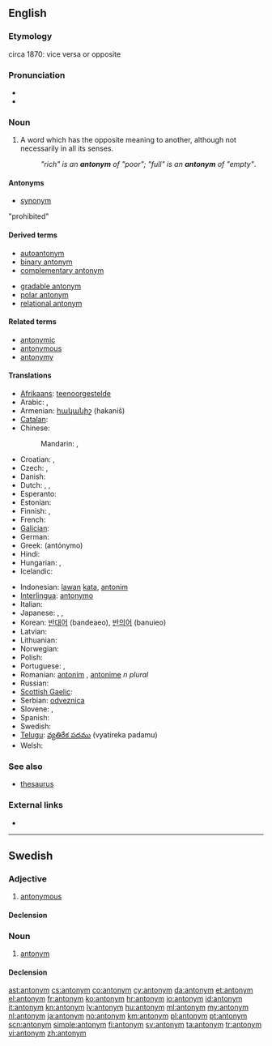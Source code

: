 {{also|Antonym}}
==English==

===Etymology===
circa 1870: {{confix|ant|onym}} vice versa or opposite

===Pronunciation===
* {{IPA|/ˈæntəˌnɪm/}}
* {{audio|en-us-antonym.ogg|Audio (US)}}

===Noun===
{{en-noun}}

# {{semantics}} A word which has the opposite meaning to another, although not necessarily in all its senses.
#: ''"rich" is an '''antonym''' of "poor"; "full" is an '''antonym''' of "empty"''.

====Antonyms====
* [[synonym]]
"prohibited"

====Derived terms====
{{der-top|}}
* [[autoantonym]]
* [[binary antonym]]
* [[complementary antonym]]
{{der-mid}}
* [[gradable antonym]]
* [[polar antonym]]
* [[relational antonym]]
{{der-bottom}}

====Related terms====
{{rel-top|}}
* [[antonymic]]
* [[antonymous]]
* [[antonymy]]
{{rel-mid}}
{{rel-bottom}}

====Translations====
{{trans-top|word which has the opposite meaning}}
* [[Afrikaans]]: [[teenoorgestelde]]
* Arabic: {{t-|ar|عكس|m|tr=`aks}},  {{t-|ar|نقيض|m|tr=naqiiD}}
* Armenian: [[հականիշ]] (hakaniš)
* [[Catalan]]: {{t|ca|antònim|m}}
* Chinese:
*: Mandarin: {{t-|cmn|反義詞|sc=Hani}},  {{t-|cmn|反义词|tr=fǎnyìcí|sc=Hani}}
* Croatian: {{t+|hr|antonim|m}}, {{t-|hr|nasuprotnica|f}}
* Czech: {{t-|cs|antonymum|n}},  {{t-|cs|opozitum|n}}
* Danish: {{t+|da|antonym|n}}
* Dutch: {{t+|nl|tegendeel|n}}, {{t+|nl|tegengestelde|n}}, {{t+|nl|antoniem|n}}
* Esperanto: {{t-|eo|antonimo|xs=Esperanto}}
* Estonian: {{t|et|antonüüm}}
* Finnish: {{t+|fi|antonyymi}}, {{t-|fi|vastakohta}}
* French: {{t+|fr|antonyme|m}}
* [[Galician]]: {{t|gl|antónimo|m}}
* German: {{t+|de|Antonym|n}}
* Greek: {{t+|el|αντώνυμο|n}} (antónymo)
* Hindi: {{t|hi|विपर्याय|m|tr=viparyāy|xs=Hindi}}
* Hungarian: {{t|hu|ellentét}}, {{t+|hu|antonima}}
* Icelandic: {{t+|is|andheiti}}
{{trans-mid}}
* Indonesian: [[lawan]] [[kata]], [[antonim]]
* [[Interlingua]]: [[antonymo]]
* Italian: {{t+|it|antonimo|m}}
* Japanese: {{t-|ja|対義語|tr=たいぎご, taigigo}},  {{t|ja|反意語|tr=はんいご, han'igo}},  {{t-|ja|反対語|tr=はんたいご, hantaigo}}
* Korean: [[반대어]] (bandeaeo), [[반의어]] (banuieo)
* Latvian: {{t|lv|antonīms|m|xs=Latvian}}
* Lithuanian: {{t+|lt|antonimas|m|alt=antonìmas|xs=Lithuanian}}
* Norwegian: {{t|no|antonym}}
* Polish: {{t+|pl|antonim|m}}
* Portuguese: {{t+|pt|antónimo|m}} {{qualifier|Portugal}}, {{t+|pt|antônimo|m}} {{qualifier|Brazil}}
* Romanian: [[antonim]] {{n}}, [[antonime]] ''n plural''
* Russian: {{t+|ru|антоним|m|tr=antónim}}
* [[Scottish Gaelic]]: {{t-|gd|frith-fhacal|m|xs=Scottish Gaelic}}
* Serbian: [[odveznica]]
* Slovene: {{t+|sl|protipomenka|f}}, {{t+|sl|antonim|m}}
* Spanish: {{t+|es|antónimo|m}}
* Swedish: {{t+|sv|antonym}}
* [[Telugu]]: [[వ్యతిరేక పదము]] (vyatireka padamu)
* Welsh: {{t+|cy|gwrthwynebair|xs=Welsh}}
{{trans-bottom}}

===See also===
* [[thesaurus]]

===External links===
* {{pedia}}

----

==Swedish==

===Adjective===
{{infl|sv|adjective}}

# [[antonymous]]

====Declension====
{{sv-adj-peri}}

===Noun===
{{sv-noun|g=c}}

# [[#English|antonym]]

====Declension====
{{sv-noun-reg-er}}

[[ast:antonym]]
[[cs:antonym]]
[[co:antonym]]
[[cy:antonym]]
[[da:antonym]]
[[et:antonym]]
[[el:antonym]]
[[fr:antonym]]
[[ko:antonym]]
[[hr:antonym]]
[[io:antonym]]
[[id:antonym]]
[[it:antonym]]
[[kn:antonym]]
[[lv:antonym]]
[[hu:antonym]]
[[ml:antonym]]
[[my:antonym]]
[[nl:antonym]]
[[ja:antonym]]
[[no:antonym]]
[[km:antonym]]
[[pl:antonym]]
[[pt:antonym]]
[[scn:antonym]]
[[simple:antonym]]
[[fi:antonym]]
[[sv:antonym]]
[[ta:antonym]]
[[tr:antonym]]
[[vi:antonym]]
[[zh:antonym]]